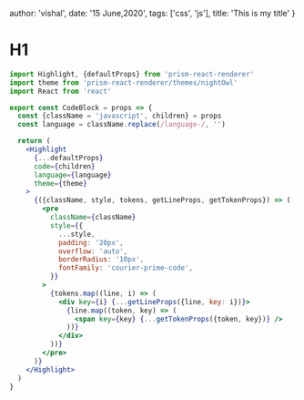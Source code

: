   author: 'vishal',
  date: '15 June,2020',
  tags: ['css', 'js'],
  title: 'This is my title'
}

# H1

```jsx
import Highlight, {defaultProps} from 'prism-react-renderer'
import theme from 'prism-react-renderer/themes/nightOwl'
import React from 'react'

export const CodeBlock = props => {
  const {className = 'javascript', children} = props
  const language = className.replace(/language-/, '')

  return (
    <Highlight
      {...defaultProps}
      code={children}
      language={language}
      theme={theme}
    >
      {({className, style, tokens, getLineProps, getTokenProps}) => (
        <pre
          className={className}
          style={{
            ...style,
            padding: '20px',
            overflow: 'auto',
            borderRadius: '10px',
            fontFamily: 'courier-prime-code',
          }}
        >
          {tokens.map((line, i) => (
            <div key={i} {...getLineProps({line, key: i})}>
              {line.map((token, key) => (
                <span key={key} {...getTokenProps({token, key})} />
              ))}
            </div>
          ))}
        </pre>
      )}
    </Highlight>
  )
}
```